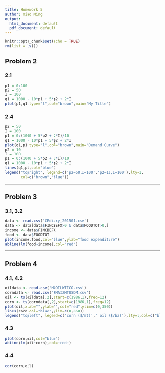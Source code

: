 ```yaml
---
title: Homework 5
author: Xiao Ming
output:
  html_document: default
  pdf_document: default
---
```

```r
knitr::opts_chunk$set(echo = TRUE)
rm(list = ls()) 
```

## Problem 2

### 2.1

```r
p1 = 0:100
p2 = 50
I = 100
q1 = 1000 - 10*p1 + 5*p2 + 2*I
plot(p1,q1,type="l",col="brown",main="My Title")
```

### 2.4

```r
p2 = 50
I = 100
p1 = 0:(1000 + 5*p2 + 2*I)/10
q1 = 1000 - 10*p1 + 5*p2 + 2*I
plot(q1,p1,type="l",col="brown",main="Demand Curve")
p2 = 10
I = 100
p1 = 0:(1000 + 5*p2 + 2*I)/10
q1 = 1000 - 10*p1 + 5*p2 + 2*I
lines(q1,p1,col="blue")
legend("topright", legend=c('p2=50,I=100','p2=10,I=100'),lty=1,
       col=c("brown","blue")) 
```

---

## Problem 3

### 3.1, 3.2

```r
data <- read.csv('CEdiary_201501.csv')
data <- data[data$FINCBEFX>0 & data$FOODTOT>0,]
income <- data$FINCBEFX
food <- data$FOODTOT
plot(income,food,col="blue",ylab="food expenditure")
abline(lm(food~income),col="red")
```

---

## Problem 4

### 4.1, 4.2

```r
oildata <- read.csv('MCOILWTICO.csv')
corndata <- read.csv('PMAIZMTUSDM.csv')
oil <- ts(oildata[,2],start=c(1986,1),freq=12)
corn <- ts(corndata[,2],start=c(1986,1),freq=12)
plot(oil,xlab="",ylab="",col="red",ylim=c(0,350))
lines(corn,col="blue",ylim=c(0,350))
legend("topleft", legend=c('corn ($/mt)',' oil ($/ba)'),lty=1,col=c("blue","red")) 
```

### 4.3

```r
plot(corn,oil,col="blue")
abline(lm(oil~corn),col="red")
```

### 4.4

```r
cor(corn,oil)
```
